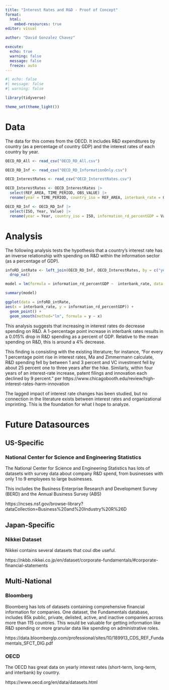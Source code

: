 ```yaml
---
title: "Interest Rates and R&D - Proof of Concept"
format: 
  html:
    embed-resources: true
editor: visual

author: "David Gonzalez Chavez"

execute:
  echo: true
  warning: false
  message: false
  freeze: auto
---
```


```r
#| echo: false
#| message: false
#| warning: false

library(tidyverse)

theme_set(theme_light())

```

# Data

The data for this comes from the OECD. It includes R&D expenditures by country (as a percentage of country GDP) and the interest rates of each country by year.

```r

OECD_RD_All <- read_csv("OECD_RD_All.csv")

OECD_RD_Inf <- read_csv("OECD_RD_InformationOnly.csv")

OECD_InterestRates <- read_csv("OECD_InterestRates.csv")

OECD_InterestRates <- OECD_InterestRates |> 
  select(REF_AREA, TIME_PERIOD, OBS_VALUE) |> 
  rename(year = TIME_PERIOD, country_iso = REF_AREA, interbank_rate = OBS_VALUE)

OECD_RD_Inf <- OECD_RD_Inf |> 
  select(ISO, Year, Value) |> 
  rename(year = Year, country_iso = ISO, information_rd_percentGDP = Value)

```

# Analysis

The following analysis tests the hypothesis that a country's interest rate has an inverse relationship with spending on R&D within the information sector (as a percentage of GDP).

```r

infoRD_intRate <- left_join(OECD_RD_Inf, OECD_InterestRates, by = c("year", "country_iso")) |> 
  drop_na() 

model = lm(formula = information_rd_percentGDP ~  interbank_rate, data = infoRD_intRate)

summary(model)

ggplot(data = infoRD_intRate,
aes(x = interbank_rate, y = information_rd_percentGDP)) +
  geom_point() +
  geom_smooth(method="lm", formula = y ~ x)

```

This analysis suggests that increasing in interest rates do decrease spending on R&D. A 1-percentage point increase in interbank rates results in a 0.015% drop in R&D spending as a percent of GDP. Relative to the mean spending on R&D, this is around a 4% decrease.

This finding is consisting with the existing literature; for instance, "For every 1 percentage point rise in interest rates, Ma and Zimmermann calculate, R&D spending fell by between 1 and 3 percent and VC investment fell by about 25 percent one to three years after the hike. Similarly, within four years of an interest-rate increase, patent filings and innovation each declined by 9 percent." per https://www.chicagobooth.edu/review/high-interest-rates-harm-innovation

The lagged impact of interest rate changes has been studied, but no connection in the literature exists between interest rates and organizational imprinting. This is the foundation for what I hope to analyze.

# Future Datasources

## US-Specific

### National Center for Science and Engineering Statistics

The National Center for Science and Engineering Statistics has lots of datasets with survey data about company R&D spend, from businesses with only 1 to 9 employees to large businesses.

This includes the Business Enterprise Research and Development Survey (BERD) and the Annual Business Survey (ABS)

https://ncses.nsf.gov/browse-library?dataCollection=Business%20and%20Industry%20R%26D

## Japan-Specific

### Nikkei Dataset

Nikkei contains several datasets that coul dbe useful.

https://nkbb.nikkei.co.jp/en/dataset/corporate-fundamentals/#corporate-financial-statements

## Multi-National

### Bloomberg

Bloomberg has lots of datasets containing comprehensive financial information for companies. One dataset, the Fundamentals database, includes 85k public, private, delisted, active, and inactive companies across more than 115 countries. This would be valuable for getting information like R&D spending or more granular data like spending on administrative roles.

https://data.bloomberglp.com/professional/sites/10/189913_CDS_REF_Fundamentals_SFCT_DIG.pdf

### OECD

The OECD has great data on yearly interest rates (short-term, long-term, and interbank) by country.

https://www.oecd.org/en/data/datasets.html
